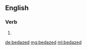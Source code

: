 ==English==

===Verb===
{{head|en}}

# {{en-past of|bedaze}}

[[de:bedazed]]
[[mg:bedazed]]
[[ml:bedazed]]